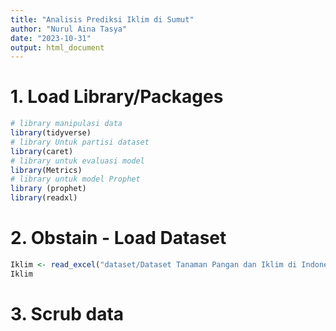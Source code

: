 ```yaml
---
title: "Analisis Prediksi Iklim di Sumut"
author: "Nurul Aina Tasya"
date: "2023-10-31"
output: html_document
---
```


# 1. Load Library/Packages
```r
# library manipulasi data
library(tidyverse)
# library Untuk partisi dataset
library(caret) 
# library untuk evaluasi model
library(Metrics)
# library untuk model Prophet
library (prophet)
library(readxl)
```

# 2. Obstain - Load Dataset

```r
Iklim <- read_excel("dataset/Dataset Tanaman Pangan dan Iklim di Indonesia (2006-2015).xlsx")
Iklim
```

# 3. Scrub data
```r

```
